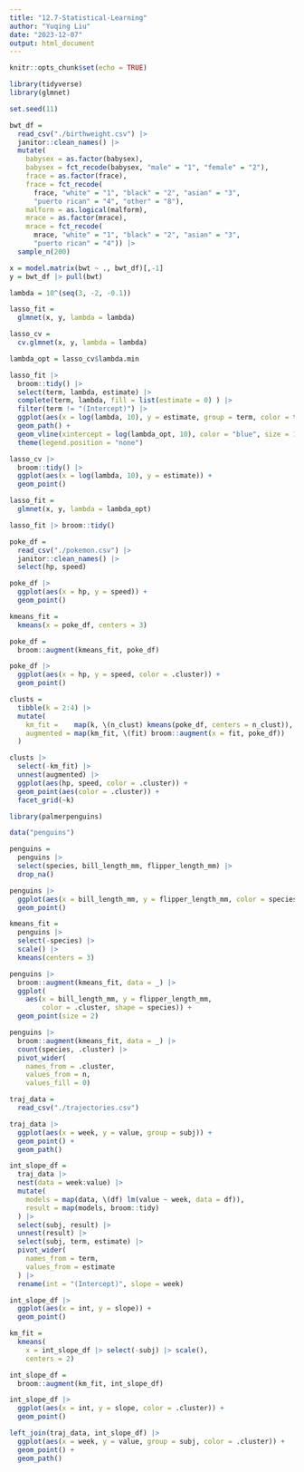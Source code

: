 ```yaml
---
title: "12.7-Statistical-Learning"
author: "Yuqing Liu"
date: "2023-12-07"
output: html_document
---
```


```r
knitr::opts_chunk$set(echo = TRUE)
```


```r
library(tidyverse)
library(glmnet)

set.seed(11)
```


```r
bwt_df = 
  read_csv("./birthweight.csv") |> 
  janitor::clean_names() |>
  mutate(
    babysex = as.factor(babysex),
    babysex = fct_recode(babysex, "male" = "1", "female" = "2"),
    frace = as.factor(frace),
    frace = fct_recode(
      frace, "white" = "1", "black" = "2", "asian" = "3", 
      "puerto rican" = "4", "other" = "8"),
    malform = as.logical(malform),
    mrace = as.factor(mrace),
    mrace = fct_recode(
      mrace, "white" = "1", "black" = "2", "asian" = "3", 
      "puerto rican" = "4")) |> 
  sample_n(200)
```

```r
x = model.matrix(bwt ~ ., bwt_df)[,-1]
y = bwt_df |> pull(bwt)
```

```r
lambda = 10^(seq(3, -2, -0.1))

lasso_fit =
  glmnet(x, y, lambda = lambda)

lasso_cv =
  cv.glmnet(x, y, lambda = lambda)

lambda_opt = lasso_cv$lambda.min
```

```r
lasso_fit |> 
  broom::tidy() |> 
  select(term, lambda, estimate) |> 
  complete(term, lambda, fill = list(estimate = 0) ) |> 
  filter(term != "(Intercept)") |> 
  ggplot(aes(x = log(lambda, 10), y = estimate, group = term, color = term)) + 
  geom_path() + 
  geom_vline(xintercept = log(lambda_opt, 10), color = "blue", size = 1.2) +
  theme(legend.position = "none")
```

```r
lasso_cv |> 
  broom::tidy() |> 
  ggplot(aes(x = log(lambda, 10), y = estimate)) + 
  geom_point()  
```

```r
lasso_fit = 
  glmnet(x, y, lambda = lambda_opt)

lasso_fit |> broom::tidy()
```

```r
poke_df = 
  read_csv("./pokemon.csv") |> 
  janitor::clean_names() |> 
  select(hp, speed)
```

```r
poke_df |> 
  ggplot(aes(x = hp, y = speed)) + 
  geom_point()
```

```r
kmeans_fit =
  kmeans(x = poke_df, centers = 3)
```

```r
poke_df =
  broom::augment(kmeans_fit, poke_df)

poke_df |> 
  ggplot(aes(x = hp, y = speed, color = .cluster)) +
  geom_point()
```

```r
clusts =
  tibble(k = 2:4) |>
  mutate(
    km_fit =    map(k, \(n_clust) kmeans(poke_df, centers = n_clust)),
    augmented = map(km_fit, \(fit) broom::augment(x = fit, poke_df))
  )

clusts |> 
  select(-km_fit) |> 
  unnest(augmented) |> 
  ggplot(aes(hp, speed, color = .cluster)) +
  geom_point(aes(color = .cluster)) +
  facet_grid(~k)
```

```r
library(palmerpenguins)

data("penguins")

penguins = 
  penguins |> 
  select(species, bill_length_mm, flipper_length_mm) |> 
  drop_na() 

penguins |> 
  ggplot(aes(x = bill_length_mm, y = flipper_length_mm, color = species)) + 
  geom_point()

```

```r
kmeans_fit =
  penguins |> 
  select(-species) |> 
  scale() |> 
  kmeans(centers = 3)

penguins |> 
  broom::augment(kmeans_fit, data = _) |> 
  ggplot(
    aes(x = bill_length_mm, y = flipper_length_mm,
        color = .cluster, shape = species)) + 
  geom_point(size = 2)
```

```r
penguins |> 
  broom::augment(kmeans_fit, data = _) |> 
  count(species, .cluster) |> 
  pivot_wider(
    names_from = .cluster, 
    values_from = n, 
    values_fill = 0)
```

```r
traj_data = 
  read_csv("./trajectories.csv")

```

```r
traj_data |> 
  ggplot(aes(x = week, y = value, group = subj)) + 
  geom_point() + 
  geom_path()
```

```r
int_slope_df = 
  traj_data |> 
  nest(data = week:value) |> 
  mutate(
    models = map(data, \(df) lm(value ~ week, data = df)),
    result = map(models, broom::tidy)
  ) |> 
  select(subj, result) |> 
  unnest(result) |> 
  select(subj, term, estimate) |> 
  pivot_wider(
    names_from = term,
    values_from = estimate
  ) |> 
  rename(int = "(Intercept)", slope = week)
```

```r
int_slope_df |> 
  ggplot(aes(x = int, y = slope)) + 
  geom_point()
```

```r
km_fit = 
  kmeans(
    x = int_slope_df |> select(-subj) |> scale(), 
    centers = 2)

int_slope_df =
  broom::augment(km_fit, int_slope_df)
```

```r
int_slope_df |> 
  ggplot(aes(x = int, y = slope, color = .cluster)) +
  geom_point()
```

```r
left_join(traj_data, int_slope_df) |> 
  ggplot(aes(x = week, y = value, group = subj, color = .cluster)) + 
  geom_point() + 
  geom_path() 
```

